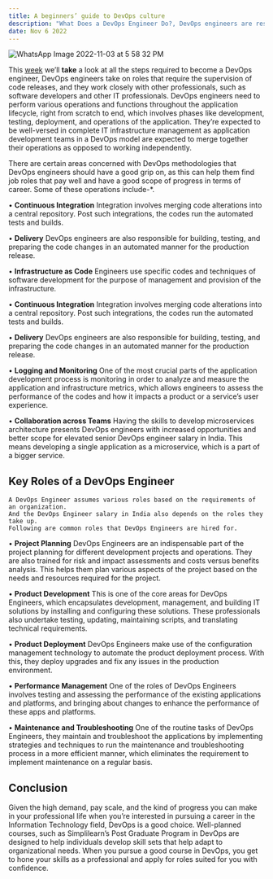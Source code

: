 ```yaml
---
title: A beginners’ guide to DevOps culture
description: "What Does a DevOps Engineer Do?, DevOps engineers are responsible for building, testing, and preparing the code changes in an automated manner for the production release."
date: Nov 6 2022
---
```


![WhatsApp Image 2022-11-03 at 5 58 32 PM](https://user-images.githubusercontent.com/102603571/200245733-95be80af-d6c3-45a2-889a-d9c7b57c4e52.jpeg)

This [week](/wdwdw) we’ll **take** a look at all the steps required to become a DevOps engineer, DevOps engineers take on roles that require the supervision of code releases, and they work closely with other professionals, such as software developers and other IT professionals. DevOps engineers need to perform various operations and functions throughout the application lifecycle, right from scratch to end, which involves phases like development, testing, deployment, and operations of the application. They’re expected to be well-versed in complete IT infrastructure management as application development teams in a DevOps model are expected to merge together their operations as opposed to working independently.

There are certain areas concerned with DevOps methodologies that DevOps engineers should have a good grip on, as this can help them find job roles that pay well and have a good scope of progress in terms of career. Some of these operations include-\*.

• **Continuous Integration**
Integration involves merging code alterations into a central repository. Post such integrations, the codes run the automated tests and builds.

• **Delivery**
DevOps engineers are also responsible for building, testing, and preparing the code changes in an automated manner for the production release.

• **Infrastructure as Code**
Engineers use specific codes and techniques of software development for the purpose of management and provision of the infrastructure.

• **Continuous Integration**
Integration involves merging code alterations into a central repository. Post such integrations, the codes run the automated tests and builds.

• **Delivery**
DevOps engineers are also responsible for building, testing, and preparing the code changes in an automated manner for the production release.

• **Logging and Monitoring**
One of the most crucial parts of the application development process is monitoring in order to analyze and measure the application and infrastructure metrics, which allows engineers to assess the performance of the codes and how it impacts a product or a service’s user experience.

•  **Collaboration across Teams**
Having the skills to develop microservices architecture presents DevOps engineers with increased opportunities and better scope for elevated senior DevOps engineer salary in India. This means developing a single application as a microservice, which is a part of a bigger service.

 ## Key Roles of a DevOps Engineer
    A DevOps Engineer assumes various roles based on the requirements of an organization. 
    And the DevOps Engineer salary in India also depends on the roles they take up. 
    Following are common roles that DevOps Engineers are hired for.

•  **Project Planning**
DevOps Engineers are an indispensable part of the project planning for different development projects and operations. They are also trained for risk and impact assessments and costs versus benefits analysis. This helps them plan various aspects of the project based on the needs and resources required for the project.

•  **Product Development**
This is one of the core areas for DevOps Engineers, which encapsulates development, management, and building IT solutions by installing and configuring these solutions. These professionals also undertake testing, updating, maintaining scripts, and translating technical requirements.

•  **Product Deployment**
DevOps Engineers make use of the configuration management technology to automate the product deployment process. With this, they deploy upgrades and fix any issues in the production environment.

•  **Performance Management**
One of the roles of DevOps Engineers involves testing and assessing the performance of the existing applications and platforms, and bringing about changes to enhance the performance of these apps and platforms.

• **Maintenance and Troubleshooting**
One of the routine tasks of DevOps Engineers, they maintain and troubleshoot the applications by implementing strategies and techniques to run the maintenance and troubleshooting process in a more efficient manner, which eliminates the requirement to implement maintenance on a regular basis. 

## Conclusion
Given the high demand, pay scale, and the kind of progress you can make in your professional life when you’re interested in pursuing a career in the Information Technology field, DevOps is a good choice. Well-planned courses, such as Simplilearn’s Post Graduate Program in DevOps are designed to help individuals develop skill sets that help adapt to organizational needs. When you pursue a good course in DevOps, you get to hone your skills as a professional and apply for roles suited for you with confidence. 
